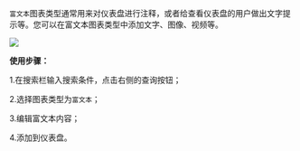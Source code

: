 `富文本`图表类型通常用来对仪表盘进行注释，或者给查看仪表盘的用户做出文字提示等。您可以在富文本图表类型中添加文字、图像、视频等。

![](https://pandora-kibana.qiniu.com/report/rtf.png)

**使用步骤：**

1.在搜索栏输入搜索条件，点击右侧的查询按钮；

2.选择图表类型为`富文本`；

3.编辑富文本内容；

4.添加到仪表盘。


